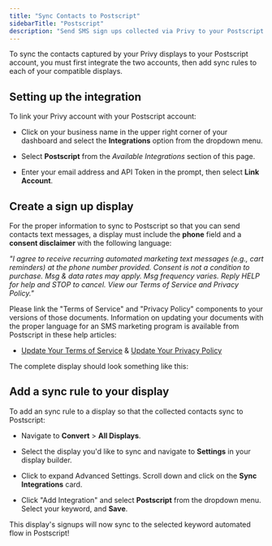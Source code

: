 ```yaml
---
title: "Sync Contacts to Postscript"
sidebarTitle: "Postscript"
description: "Send SMS sign ups collected via Privy to your Postscript account."
---
```


To sync the contacts captured by your Privy displays to your Postscript account, you must first integrate the two accounts, then add sync rules to each of your compatible displays. 

## Setting up the integration

To link your Privy account with your Postscript account:

* Click on your business name in the upper right corner of your dashboard and select the **Integrations** option from the dropdown menu. 

* Select **Postscript** from the *Available Integrations* section of this page. 

* Enter your email address and API Token in the prompt, then select **Link Account**. 

## Create a sign up display

For the proper information to sync to Postscript so that you can send contacts text messages, a display must include the **phone** field and a **consent disclaimer** with the following language: 

*"I agree to receive recurring automated marketing text messages (e.g., cart reminders) at the phone number provided. Consent is not a condition to purchase. Msg & data rates may apply. Msg frequency varies. Reply HELP for help and STOP to cancel. View our Terms of Service and Privacy Policy."* 

Please link the "Terms of Service" and "Privacy Policy" components to your versions of those documents. Information on updating your documents with the proper language for an SMS marketing program is available from Postscript in these help articles:

* [Update Your Terms of Service](https://help.postscript.io/hc/en-us/articles/1260804633430-Update-Your-Terms-of-Service) & [Update Your Privacy Policy](https://help.postscript.io/hc/en-us/articles/1260804685709-Update-Your-Privacy-Policy)

The complete display should look something like this: 



## Add a sync rule to your display

To add an sync rule to a display so that the collected contacts sync to Postscript:

* Navigate to **Convert** > **All Displays**. 

* Select the display you'd like to sync and navigate to **Settings** in your display builder.

* Click to expand Advanced Settings. Scroll down and click on the **Sync Integrations** card.

* Click "Add Integration" and select **Postscript** from the dropdown menu. Select your keyword, and **Save**. 



This display's signups will now sync to the selected keyword automated flow in Postscript!